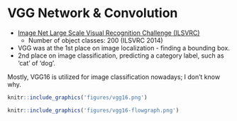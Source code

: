 
#  VGG Network & Convolution

- [Image Net Large Scale Visual Recognition Challenge (ILSVRC)](http://www.image-net.org/challenges/LSVRC/2014/)
    - Number of object classes: 200 (ILSVRC 2014)

- VGG was at the 1st place on image localization - finding a bounding box.
- 2nd place on image classification, predicting a category label, such as 'cat' of 'dog'.


Mostly, VGG16 is utilized for image classification nowadays; I don't know why.

```r
knitr::include_graphics('figures/vgg16.png')
```

```r
knitr::include_graphics('figures/vgg16-flowgraph.png')
```

